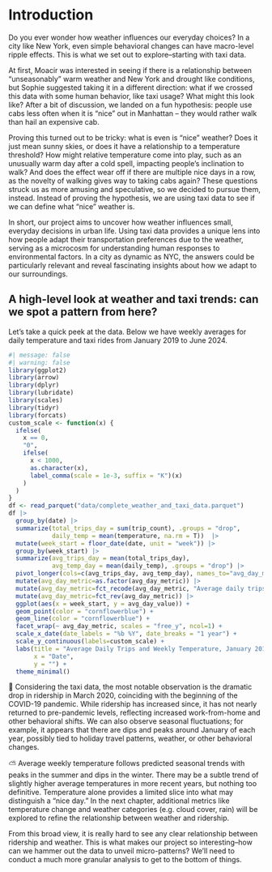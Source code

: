 # Introduction

Do you ever wonder how weather influences our everyday choices? In a city like New York, even simple behavioral changes can have macro-level ripple effects. This is what we set out to explore–starting with taxi data.

At first, Moacir was interested in seeing if there is a relationship between “unseasonably” warm weather and New York and drought like conditions, but Sophie suggested taking it in a different direction: what if we crossed this data with some human behavior, like taxi usage? What might this look like? After a bit of discussion, we landed on a fun hypothesis: people use cabs less often when it is “nice” out in Manhattan – they would rather walk than hail an expensive cab.

Proving this turned out to be tricky: what is even is "nice" weather? Does it just mean sunny skies, or does it have a relationship to a temperature threshold? How might relative temperature come into play, such as an unusually warm day after a cold spell, impacting people's inclination to walk? And does the effect wear off if there are multiple nice days in a row, as the novelty of walking gives way to taking cabs again? These questions struck us as more amusing and speculative, so we decided to pursue them, instead. Instead of proving the hypothesis, we are using taxi data to see if we can define what “nice” weather is.

In short, our project aims to uncover how weather influences small, everyday decisions in urban life. Using taxi data provides a unique lens into how people adapt their transportation preferences due to the weather, serving as a microcosm for understanding human responses to environmental factors. In a city as dynamic as NYC, the answers could be particularly relevant and reveal fascinating insights about how we adapt to our surroundings.

## A high-level look at weather and taxi trends: can we spot a pattern from here?

Let's take a quick peek at the data. Below we have weekly averages for daily temperature and taxi rides from January 2019 to June 2024.

```r
#| message: false
#| warning: false
library(ggplot2)
library(arrow)
library(dplyr)
library(lubridate)
library(scales)
library(tidyr)
library(forcats)
custom_scale <- function(x) {
  ifelse(
    x == 0, 
    "0",
    ifelse(
      x < 1000,
      as.character(x),
      label_comma(scale = 1e-3, suffix = "K")(x)
    )
  )
}
df <- read_parquet("data/complete_weather_and_taxi_data.parquet")
df |> 
  group_by(date) |> 
  summarize(total_trips_day = sum(trip_count), .groups = "drop",
            daily_temp = mean(temperature, na.rm = T))  |> 
  mutate(week_start = floor_date(date, unit = "week")) |> 
  group_by(week_start) |> 
  summarize(avg_trips_day = mean(total_trips_day),
            avg_temp_day = mean(daily_temp), .groups = "drop") |> 
  pivot_longer(cols=c(avg_trips_day, avg_temp_day), names_to="avg_day_metric", values_to="avg_day_value") |>
  mutate(avg_day_metric=as.factor(avg_day_metric)) |> 
  mutate(avg_day_metric=fct_recode(avg_day_metric, "Average daily trips"="avg_trips_day", "Average temperature (°C)"="avg_temp_day")) |> 
  mutate(avg_day_metric=fct_rev(avg_day_metric)) |> 
  ggplot(aes(x = week_start, y = avg_day_value)) +
  geom_point(color = "cornflowerblue") +
  geom_line(color = "cornflowerblue") +
  facet_wrap(~ avg_day_metric, scales = "free_y", ncol=1) +
  scale_x_date(date_labels = "%b %Y", date_breaks = "1 year") +
  scale_y_continuous(labels=custom_scale) +
  labs(title = "Average Daily Trips and Weekly Temperature, January 2019 – June 2024",
       x = "Date",
       y = "") +
  theme_minimal()
```

🚕 Considering the taxi data, the most notable observation is the dramatic drop in ridership in March 2020, coinciding with the beginning of the COVID-19 pandemic. While ridership has increased since, it has not nearly returned to pre-pandemic levels, reflecting increased work-from-home and other behavioral shifts. We can also observe seasonal fluctuations; for example, it appears that there are dips and peaks around January of each year, possibly tied to holiday travel patterns, weather, or other behavioral changes.

⛅ Average weekly temperature follows predicted seasonal trends with peaks in the summer and dips in the winter. There may be a subtle trend of slightly higher average temperatures in more recent years, but nothing too definitive. Temperature alone provides a limited slice into what may distinguish a "nice day." In the next chapter, additional metrics like temperature change and weather categories (e.g. cloud cover, rain) will be explored to refine the relationship between weather and ridership.

From this broad view, it is really hard to see any clear relationship between ridership and weather. This is what makes our project so interesting–how can we hammer out the data to unveil micro-patterns? We'll need to conduct a much more granular analysis to get to the bottom of things.
